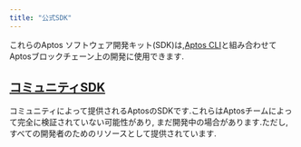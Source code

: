 ```yaml
---
title: "公式SDK"
---
```


これらのAptos ソフトウェア開発キット(SDK)は,[Aptos CLI](/ja/build/cli)と組み合わせてAptosブロックチェーン上の開発に使用できます.


<CardGrid>
  <LinkCard href="/ja/build/sdks/ts-sdk" title="Typescript SDK" description="Aptos Typescript SDK（推奨）" />

  <LinkCard href="/ja/build/sdks/python-sdk" title="Python SDK" description="Aptos Python SDK" />

  <LinkCard href="/ja/build/sdks/go-sdk" title="Go SDK" description="Aptos Go SDK" />

  <LinkCard href="/ja/build/sdks/dotnet-sdk" title="C#/.NET SDK" description="Aptos .NET SDK" />

  <LinkCard href="/ja/build/sdks/rust-sdk" title="Rust SDK" description="Aptos Rust SDK" />

  <LinkCard href="/ja/build/sdks/cpp-sdk" title="C++ / Unreal SDK" description="Aptos C++ / Unreal SDK" />

  <LinkCard href="/ja/build/sdks/unity-sdk" title="Unity SDK" description="Aptos Unity SDK" />

  <LinkCard href="/ja/build/sdks/wallet-adapter" title="ウォレットアダプター" description="Aptos ウォレットアダプター" />
</CardGrid>

## [コミュニティSDK](/ja/build/sdks/community-sdks)

コミュニティによって提供されるAptosのSDKです.これらはAptosチームによって完全に検証されていない可能性があり,
まだ開発中の場合があります.ただし,すべての開発者のためのリソースとして提供されています.

<CardGrid>
  <LinkCard href="/ja/build/sdks/community-sdks/kotlin-sdk" title="Kotlin SDK" description="KaptosによるAptos KotlinマルチプラットフォームSDK" />

  <LinkCard href="/ja/build/sdks/community-sdks/swift-sdk" title="Swift SDK" description="AlcoveによるAptos Swift SDK" />
</CardGrid>
